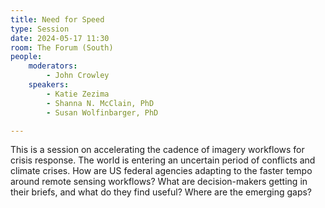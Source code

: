 ```yaml
---
title: Need for Speed
type: Session
date: 2024-05-17 11:30
room: The Forum (South)
people:
    moderators:
        - John Crowley
    speakers:
        - Katie Zezima
        - Shanna N. McClain, PhD
        - Susan Wolfinbarger, PhD

---
```

This is a session on accelerating the cadence of imagery workflows for crisis response. The world is entering an uncertain period of conflicts and climate crises. How are US federal agencies adapting to the faster tempo around remote sensing workflows? What are decision-makers getting in their briefs, and what do they find useful? Where are the emerging gaps?